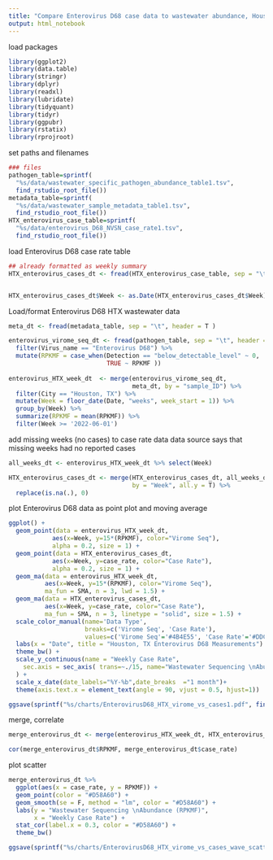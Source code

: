 ```yaml
---
title: "Compare Enterovirus D68 case data to wastewater abundance, Houston, TX, June 2022 - February 2023"
output: html_notebook
---
```

load packages
```r
library(ggplot2)
library(data.table)
library(stringr)
library(dplyr)
library(readxl)
library(lubridate)
library(tidyquant)
library(tidyr)
library(ggpubr)
library(rstatix)
library(rprojroot)

```

set paths and filenames
```r
### files
pathogen_table=sprintf(
  "%s/data/wastewater_specific_pathogen_abundance_table1.tsv", 
  find_rstudio_root_file())
metadata_table=sprintf(
  "%s/data/wastewater_sample_metadata_table1.tsv", 
  find_rstudio_root_file())
HTX_enterovirus_case_table=sprintf(
  "%s/data/enterovirus_D68_NVSN_case_rate1.tsv", 
  find_rstudio_root_file())

```

load Enterovirus D68 case rate table
```r
## already formatted as weekly summary
HTX_enterovirus_cases_dt <- fread(HTX_enterovirus_case_table, sep = "\t", header = T)


HTX_enterovirus_cases_dt$Week <- as.Date(HTX_enterovirus_cases_dt$Week)


```

Load/format Enterovirus D68 HTX wastewater data
```r

meta_dt <- fread(metadata_table, sep = "\t", header = T )

enterovirus_virome_seq_dt <- fread(pathogen_table, sep = "\t", header = T) %>%
  filter(Virus_name == "Enterovirus D68") %>%
  mutate(RPKMF = case_when(Detection == "below_detectable_level" ~ 0,
                           TRUE ~ RPKMF ))
  
enterovirus_HTX_week_dt  <- merge(enterovirus_virome_seq_dt, 
                                  meta_dt, by = "sample_ID") %>%
  filter(City == "Houston, TX") %>%
  mutate(Week = floor_date(Date, "weeks", week_start = 1)) %>%
  group_by(Week) %>%
  summarize(RPKMF = mean(RPKMF)) %>%
  filter(Week >= '2022-06-01')
```

add missing weeks (no cases) to case rate data
data source says that missing weeks had no reported cases
```r
all_weeks_dt <- enterovirus_HTX_week_dt %>% select(Week)

HTX_enterovirus_cases_dt <- merge(HTX_enterovirus_cases_dt, all_weeks_dt,
                                  by = "Week", all.y = T) %>%
  replace(is.na(.), 0)
```

plot Enterovirus D68 data as point plot and moving average
```r
ggplot() + 
  geom_point(data = enterovirus_HTX_week_dt, 
            aes(x=Week, y=15*(RPKMF), color="Virome Seq"), 
            alpha = 0.2, size = 1) +
  geom_point(data = HTX_enterovirus_cases_dt, 
            aes(x=Week, y=case_rate, color="Case Rate"), 
            alpha = 0.2, size = 1) +
  geom_ma(data = enterovirus_HTX_week_dt, 
          aes(x=Week, y=15*(RPKMF), color="Virome Seq"), 
          ma_fun = SMA, n = 3, lwd = 1.5) +
  geom_ma(data = HTX_enterovirus_cases_dt, 
          aes(x=Week, y=case_rate, color="Case Rate"), 
          ma_fun = SMA, n = 3, linetype = "solid", size = 1.5) +
  scale_color_manual(name='Data Type',
                     breaks=c('Virome Seq', 'Case Rate'),
                     values=c('Virome Seq'='#4B4E55', 'Case Rate'='#DDC70F')) +
  labs(x = "Date", title = "Houston, TX Enterovirus D68 Measurements") +
  theme_bw() +
  scale_y_continuous(name = "Weekly Case Rate",
    sec.axis = sec_axis( trans=~./15, name="Wastewater Sequencing \nAbundance (RPKMF)", label=scales::comma)
  ) +
  scale_x_date(date_labels="%Y-%b",date_breaks  ="1 month")+
  theme(axis.text.x = element_text(angle = 90, vjust = 0.5, hjust=1)) 

ggsave(sprintf("%s/charts/EnterovirusD68_HTX_virome_vs_cases1.pdf", find_rstudio_root_file()), width = 5, height = 4)
```

merge, correlate
```r
merge_enterovirus_dt <- merge(enterovirus_HTX_week_dt, HTX_enterovirus_cases_dt, by = "Week")

cor(merge_enterovirus_dt$RPKMF, merge_enterovirus_dt$case_rate)
```

plot scatter
```r
merge_enterovirus_dt %>%
  ggplot(aes(x = case_rate, y = RPKMF)) +
  geom_point(color = "#D58A60") + 
  geom_smooth(se = F, method = "lm", color = "#D58A60") +
  labs(y = "Wastewater Sequencing \nAbundance (RPKMF)", 
       x = "Weekly Case Rate") +
  stat_cor(label.x = 0.3, color = "#D58A60") +
  theme_bw()

ggsave(sprintf("%s/charts/EnterovirusD68_HTX_virome_vs_cases_wave_scatter1.pdf", find_rstudio_root_file()), width = 3, height = 3)

```


